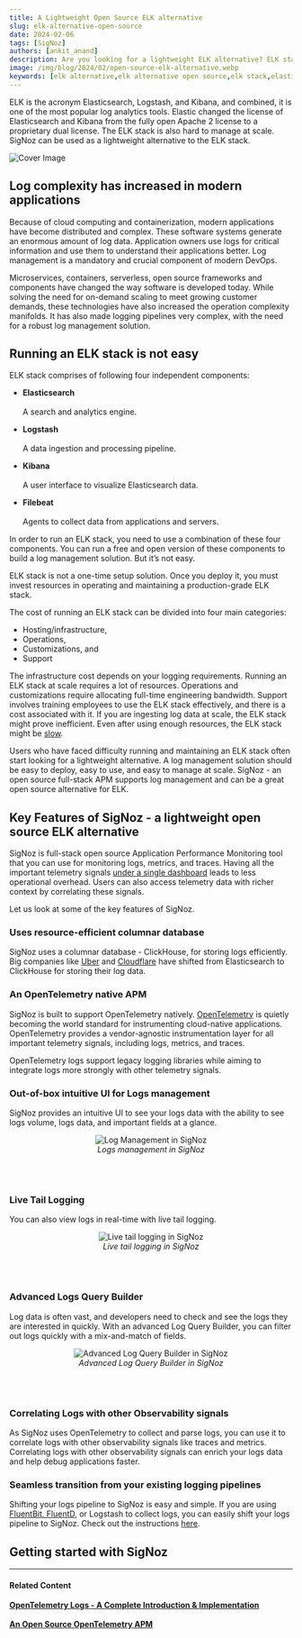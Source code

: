 ```yaml
---
title: A Lightweight Open Source ELK alternative
slug: elk-alternative-open-source
date: 2024-02-06
tags: [SigNoz]
authors: [ankit_anand]
description: Are you looking for a lightweight ELK alternative? ELK stack is hard to manage at scale and is not resource efficient. Here's an alternative that is easy to deploy and manage...
image: /img/blog/2024/02/open-source-elk-alternative.webp
keywords: [elk alternative,elk alternative open source,elk stack,elasticsearch,kibana,logstash,opentelemetry logs,observability,signoz]
---
```




<head>
  <link rel="canonical" href="https://signoz.io/blog/elk-alternative-open-source/"/>
</head>

ELK is the acronym Elasticsearch, Logstash, and Kibana, and combined, it is one of the most popular log analytics tools. Elastic changed the license of Elasticsearch and Kibana from the fully open Apache 2 license to a proprietary dual license. The ELK stack is also hard to manage at scale. SigNoz can be used as a lightweight alternative to the ELK stack.



![Cover Image](/img/blog/2024/02/open-source-elk-alternative.webp)


## Log complexity has increased in modern applications

Because of cloud computing and containerization, modern applications have become distributed and complex. These software systems generate an enormous amount of log data. Application owners use logs for critical information and use them to understand their applications better. Log management is a mandatory and crucial component of modern DevOps.

Microservices, containers, serverless, open source frameworks and components have changed the way software is developed today. While solving the need for on-demand scaling to meet growing customer demands, these technologies have also increased the operation complexity manifolds. It has also made logging pipelines very complex, with the need for a robust log management solution.

## Running an ELK stack is not easy

ELK stack comprises of following four independent components:

- **Elasticsearch**<br></br>
A search and analytics engine.

- **Logstash**<br></br>
A data ingestion and processing pipeline.

- **Kibana**<br></br>
A user interface to visualize Elasticsearch data.

- **Filebeat**<br></br>
Agents to collect data from applications and servers.

In order to run an ELK stack, you need to use a combination of these four components. You can run a free and open version of these components to build a log management solution. But it’s not easy.

ELK stack is not a one-time setup solution. Once you deploy it, you must invest resources in operating and maintaining a production-grade ELK stack.

The cost of running an ELK stack can be divided into four main categories:

- Hosting/infrastructure,
- Operations,
- Customizations, and
- Support

The infrastructure cost depends on your logging requirements. Running an ELK stack at scale requires a lot of resources. Operations and customizations require allocating full-time engineering bandwidth. Support involves training employees to use the ELK stack effectively, and there is a cost associated with it. If you are ingesting log data at scale, the ELK stack might prove inefficient. Even after using enough resources, the ELK stack might be [slow](https://signoz.io/case-study/instasafe/#what-tools-did-you-try-before-moving-to-signoz).

Users who have faced difficulty running and maintaining an ELK stack often start looking for a lightweight alternative. A log management solution should be easy to deploy, easy to use, and easy to manage at scale. SigNoz - an open source full-stack APM supports log management and can be a great open source alternative for ELK.

## Key Features of SigNoz - a lightweight open source ELK alternative

SigNoz is full-stack open source Application Performance Monitoring tool that you can use for monitoring logs, metrics, and traces. Having all the important telemetry signals [under a single dashboard](https://signoz.io/blog/single-pane-of-glass-monitoring/) leads to less operational overhead. Users can also access telemetry data with richer context by correlating these signals.

Let us look at some of the key features of SigNoz.

### Uses resource-efficient columnar database

SigNoz uses a columnar database - ClickHouse, for storing logs efficiently. Big companies like <a href = "https://www.uber.com/en-IN/blog/logging/" rel="noopener noreferrer nofollow" target="_blank" >Uber</a> and <a href = "https://blog.cloudflare.com/log-analytics-using-clickhouse/" rel="noopener noreferrer nofollow" target="_blank" >Cloudflare</a> have shifted from Elasticsearch to  ClickHouse for storing their log data.

### An OpenTelemetry native APM

SigNoz is built to support OpenTelemetry natively. <a href = "https://opentelemetry.io/" rel="noopener noreferrer nofollow" target="_blank" >OpenTelemetry</a> is quietly becoming the world standard for instrumenting cloud-native applications.  OpenTelemetry provides a vendor-agnostic instrumentation layer for all important telemetry signals, including logs, metrics, and traces.

OpenTelemetry logs support legacy logging libraries while aiming to integrate logs more strongly with other telemetry signals.

### Out-of-box intuitive UI for Logs management

SigNoz provides an intuitive UI to see your logs data with the ability to see logs volume, logs data, and important fields at a glance.

<figure data-zoomable align='center'>
    <img src="/img/blog/common/signoz_logs.webp" alt="Log Management in SigNoz"/>
    <figcaption><i>Logs management in SigNoz</i></figcaption>
</figure>

<br></br>

### Live Tail Logging

You can also view logs in real-time with live tail logging.

<figure data-zoomable align='center'>
    <img src="/img/blog/common/signoz_live_logs.webp" alt="Live tail logging in SigNoz"/>
    <figcaption><i>Live tail logging in SigNoz</i></figcaption>
</figure>

<br></br>

### Advanced Logs Query Builder

Log data is often vast, and developers need to check and see the logs they are interested in quickly. With an advanced Log Query Builder, you can filter out logs quickly with a mix-and-match of fields.

<figure data-zoomable align='center'>
    <img src="/img/blog/common/signoz_log_query_builder.webp" alt="Advanced Log Query Builder in SigNoz"/>
    <figcaption><i>Advanced Log Query Builder in SigNoz</i></figcaption>
</figure>

<br></br>

### Correlating Logs with other Observability signals

As SigNoz uses OpenTelemetry to collect and parse logs, you can use it to correlate logs with other observability signals like traces and metrics. Correlating logs with other observability signals can enrich your logs data and help debug applications faster.

### Seamless transition from your existing logging pipelines

Shifting your logs pipeline to SigNoz is easy and simple. If you are using [FluentBit, FluentD](https://signoz.io/blog/fluentd-vs-fluentbit/), or Logstash to collect logs, you can easily shift your logs pipeline to SigNoz. Check out the instructions [here](https://signoz.io/docs/userguide/fluentbit_to_signoz/). 

## Getting started with SigNoz

<GetStartedSigNoz />

---

#### **Related Content**

**[OpenTelemetry Logs - A Complete Introduction & Implementation](https://signoz.io/blog/observability-net/)**<br></br>
**[An Open Source OpenTelemetry APM](https://signoz.io/blog/opentelemetry-apm/)**<br></br>